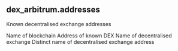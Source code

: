 ## dex_arbitrum.addresses 
Known decentralised exchange addresses

<ParamField path="blockchain">
Name of blockchain
</ParamField>
<ParamField path="address">
Address of known DEX
</ParamField>
<ParamField path="dex_name">
Name of decentralised exchange
</ParamField>
<ParamField path="distinct_name">
Distinct name of decentralised exchange address
</ParamField>
